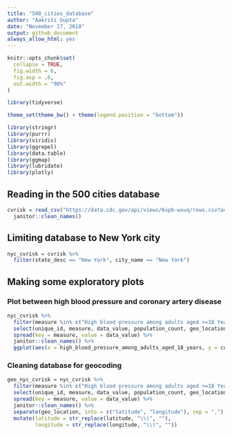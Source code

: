 ```yaml
---
title: "500_cities_database"
author: "Aakriti Gupta"
date: "November 17, 2018"
output: github_document
always_allow_html: yes
---
```


```r
knitr::opts_chunk$set(
  collapse = TRUE,
  fig.width = 6,
  fig.asp = .6,
  out.width = "90%"
)

library(tidyverse)

theme_set(theme_bw() + theme(legend.position = "bottom"))
```


```r
library(stringr)
library(purrr)
library(viridis)
library(ggrepel)
library(data.table)
library(ggmap)
library(lubridate)
library(plotly)
```


## Reading in the 500 cities database

```r
cvrisk = read_csv("https://data.cdc.gov/api/views/6vp6-wxuq/rows.csv?accessType=DOWNLOAD") %>% 
  janitor::clean_names()
```

## Limiting database to New York city

```r
nyc_cvrisk = cvrisk %>% 
  filter(state_desc == "New York", city_name == "New York")
```

## Making some exploratory plots

### Plot between high blood pressure and coronary artery disease
```r
nyc_cvrisk %>%
  filter(measure %in% c("High blood pressure among adults aged >=18 Years", "Coronary heart disease among adults aged >=18 Years"), geographic_level == "Census Tract", year == 2015) %>% 
  select(unique_id, measure, data_value, population_count, geo_location) %>% 
  spread(key = measure, value = data_value) %>% 
  janitor::clean_names() %>% 
  ggplot(aes(x = high_blood_pressure_among_adults_aged_18_years, y = coronary_heart_disease_among_adults_aged_18_years)) + geom_point()
```

### Cleaning database for geocoding

```r
geo_nyc_cvrisk = nyc_cvrisk %>%
  filter(measure %in% c("High blood pressure among adults aged >=18 Years", "Coronary heart disease among adults aged >=18 Years"), geographic_level == "Census Tract", year == 2015) %>% 
  select(unique_id, measure, data_value, population_count, geo_location) %>% 
  spread(key = measure, value = data_value) %>% 
  janitor::clean_names() %>%
  separate(geo_location, into = c("latitude", "longitude"), sep = ",") %>% 
  mutate(latitude = str_replace(latitude, "\\(", ""),
         longitude = str_replace(longitude, "\\)", ""))
```



